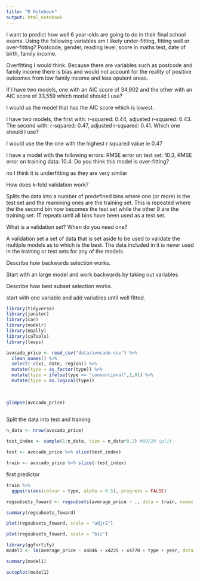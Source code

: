```yaml
---
title: "R Notebook"
output: html_notebook
---
```


I want to predict how well 6 year-olds are going to do in their final school exams. Using the following variables am I likely under-fitting, fitting well or over-fitting? Postcode, gender, reading level, score in maths test, date of birth, family income.

Overfitting I would think. Because there are variables such as postcode and family income there is bias and would not account for the reality of positive outcomes from low family income and less opulent areas.

If I have two models, one with an AIC score of 34,902 and the other with an AIC score of 33,559 which model should I use?

I would us the model that has the AIC score which is lowest.

I have two models, the first with: r-squared: 0.44, adjusted r-squared: 0.43. The second with: r-squared: 0.47, adjusted r-squared: 0.41. Which one should I use?


I would use the the one with the highest r squared value ie 0.47

I have a model with the following errors: RMSE error on test set: 10.3, RMSE error on training data: 10.4. Do you think this model is over-fitting?

no I think it is underfitting as they are very similar

How does k-fold validation work?

Splits the data into a number of predefined bins where one (or more) is the test set and the reamining ones are the training set. This is repeated where the the second bin now becomes the test set while the other 9 are the training set. IT repeats until all bins have been used as a test set.


What is a validation set? When do you need one?

A validation set a set of data that is set aside to be used to validate the multiple models as to which is the best. The data included in it is never used in the training or test sets for any of the models.

Describe how backwards selection works.

Start with an large model and work backwards by taking out variables 

Describe how best subset selection works.

start with one variable and add variables until well fitted.


```r
library(tidyverse)
library(janitor)
library(car)
library(modelr)
library(GGally)
library(caTools)
library(leaps)
```

```r


avocado_price <- read_csv("data/avocado.csv") %>% 
  clean_names() %>% 
  select(-c(x1, date, region)) %>% 
  mutate(type = as_factor(type)) %>% 
  mutate(type = ifelse(type == "conventional",1,0)) %>% 
  mutate(type = as.logical(type))
  
  

glimpse(avocado_price)
                      
```

Split the data into test and training 


```r
n_data <- nrow(avocado_price)

test_index <- sample(1:n_data, size = n_data*0.2) #80/20 split

test <- avocado_price %>% slice(test_index)

train <- avocado_price %>% slice(-test_index)
```

first predictor

```r
train %>%
  ggpairs(aes(colour = type, alpha = 0.5), progress = FALSE)
```

```r
regsubsets_foward <- regsubsets(average_price ~ ., data = train, nvmax = 8, method = "forward")
```

```r
summary(regsubsets_foward)
```

```r
plot(regsubsets_foward, scale = "adjr2")
```

```r
plot(regsubsets_foward, scale = "bic")
```

```r

library(ggfortify)
model1 <- lm(average_price ~ x4046 + x4225 + x4770 + type + year, data = train)

summary(model1)
```

```r
autoplot(model1)
```

